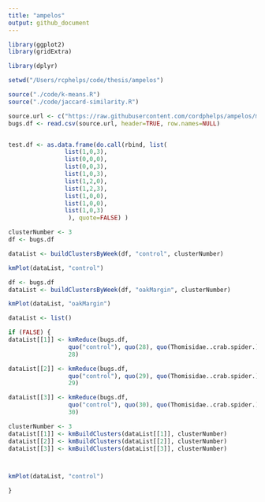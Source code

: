 ```yaml
---
title: "ampelos"
output: github_document
---
```






```r

library(ggplot2)
library(gridExtra)

library(dplyr)

setwd("/Users/rcphelps/code/thesis/ampelos")

source("./code/k-means.R")
source("./code/jaccard-similarity.R")

source.url <- c("https://raw.githubusercontent.com/cordphelps/ampelos/master/data/bugs.csv")
bugs.df <- read.csv(source.url, header=TRUE, row.names=NULL)


test.df <- as.data.frame(do.call(rbind, list(
                list(1,0,3),
                list(0,0,0),
                list(0,0,3),
                list(1,0,3),
                list(1,2,0),
                list(1,2,3),
                list(1,0,0),
                list(1,0,0),
                list(1,0,3)
                 ), quote=FALSE) )


```


```r

clusterNumber <- 3
df <- bugs.df

dataList <- buildClustersByWeek(df, "control", clusterNumber)

kmPlot(dataList, "control")

df <- bugs.df
dataList <- buildClustersByWeek(df, "oakMargin", clusterNumber)

kmPlot(dataList, "oakMargin")

```




```r


dataList <- list()

if (FALSE) {
dataList[[1]] <- kmReduce(bugs.df, 
                 quo("control"), quo(28), quo(Thomisidae..crab.spider.),
                 28)

dataList[[2]] <- kmReduce(bugs.df, 
                 quo("control"), quo(29), quo(Thomisidae..crab.spider.),
                 29)

dataList[[3]] <- kmReduce(bugs.df, 
                 quo("control"), quo(30), quo(Thomisidae..crab.spider.),
                 30)

clusterNumber <- 3
dataList[[1]] <- kmBuildClusters(dataList[[1]], clusterNumber)
dataList[[2]] <- kmBuildClusters(dataList[[2]], clusterNumber)
dataList[[3]] <- kmBuildClusters(dataList[[3]], clusterNumber)



kmPlot(dataList, "control")

}




```




